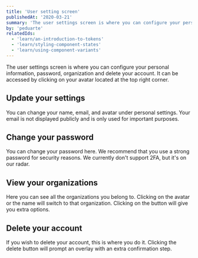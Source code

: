 ```yaml
---
title: 'User setting screen'
publishedAt: '2020-03-21'
summary: 'The user settings screen is where you can configure your personal information.'
by: 'peduarte'
relatedIds:
  - 'learn/an-introduction-to-tokens'
  - 'learn/styling-component-states'
  - 'learn/using-component-variants'
---
```



The user settings screen is where you can configure your personal information, password, organization and delete your account.
It can be accessed by clicking on your avatar located at the top right corner.

<ProductImage src={hero} />

## Update your settings

You can change your name, email, and avatar under personal settings. Your email is not displayed publicly and is only used for important purposes.

<ProductImage src={userSetting} />

## Change your password

You can change your password here. We recommend that you use a strong password for security reasons. We currently don't support 2FA, but it's on our radar.

<ProductImage src={password} />

## View your organizations

Here you can see all the organizations you belong to. Clicking on the avatar or the name will switch to that organization. Clicking on the <Icon><DotsVerticalIcon /></Icon> button will give you extra options.

<ProductImage src={organizations} />

## Delete your account

If you wish to delete your account, this is where you do it. Clicking the delete button will prompt an overlay with an extra confirmation step.

<ProductImage src={deleteAccount} />
